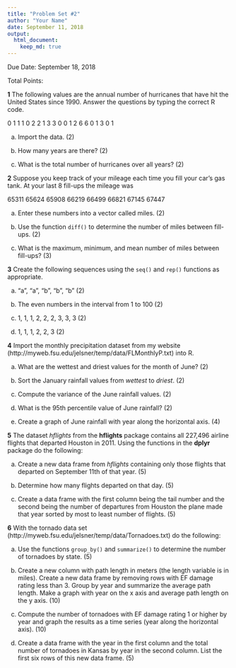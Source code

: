 ```yaml
---
title: "Problem Set #2"
author: "Your Name"
date: September 11, 2018
output: 
  html_document:
    keep_md: true
---
```


Due Date: September 18, 2018

Total Points: 

**1** The following values are the annual number of hurricanes that have hit the United States since 1990. Answer the questions by typing the correct R code.

0 1 1 1 0 2 2 1 3 3 0 0 1 2 6 6 0 1 3 0 1

a. Import the data. (2)

b. How many years are there? (2)

c. What is the total number of hurricanes over all years? (2)

**2** Suppose you keep track of your mileage each time you fill your car's gas tank. At your last 8 fill-ups the mileage was

65311 65624 65908 66219 66499 66821 67145 67447

a. Enter these numbers into a vector called  miles. (2)

b. Use the function `diff()` to determine the number of miles between fill-ups. (2)

c. What is the maximum, minimum, and mean number of miles between fill-ups?  (3)

**3** Create the following sequences using the `seq()` and `rep()` functions as appropriate.

a.  "a", "a", "b", "b", "b" (2)

b.  The even numbers in the interval from 1 to 100 (2)

c.  1, 1, 1, 2, 2, 2, 3, 3, 3  (2)

d.  1, 1, 1, 2, 2, 3  (2)

**4** Import the monthly precipitation dataset from my website (http://myweb.fsu.edu/jelsner/temp/data/FLMonthlyP.txt) into R.

a. What are the wettest and driest values for the month of June? (2)

b. Sort the January rainfall values from *wettest* to *driest*. (2)

c. Compute the variance of the June rainfall values. (2)

d. What is the 95th percentile value of June rainfall? (2)

e. Create a graph of June rainfall with year along the horizontal axis. (4)

**5** The dataset *hflights* from the **hflights** package contains all 227,496 airline flights that departed Houston in 2011. Using the functions in the **dplyr** package do the following:

a. Create a new data frame from *hflights* containing only those flights that departed on September 11th of that year. (5)

b. Determine how many flights departed on that day. (5)

c. Create a data frame with the first column being the tail number and the second being the number of departures from Houston the plane made that year sorted by most to least number of flights. (5)

**6** With the tornado data set (http://myweb.fsu.edu/jelsner/temp/data/Tornadoes.txt) do the following:

a. Use the functions `group_by()` and `summarize()` to determine the number of tornadoes by state. (5)

b. Create a new column with path length in meters (the length variable is in miles). Create a new data frame by removing rows with EF damage rating less than 3. Group by year and summarize the average path length. Make a graph with year on the x axis and average path length on the y axis. (10)

c. Compute the number of tornadoes with EF damage rating 1 or higher by year and graph the results as a time series (year along the horizontal axis). (10)

d. Create a data frame with the year in the first column and the total number of tornadoes in Kansas by year in the second column. List the first six rows of this new data frame. (5)

